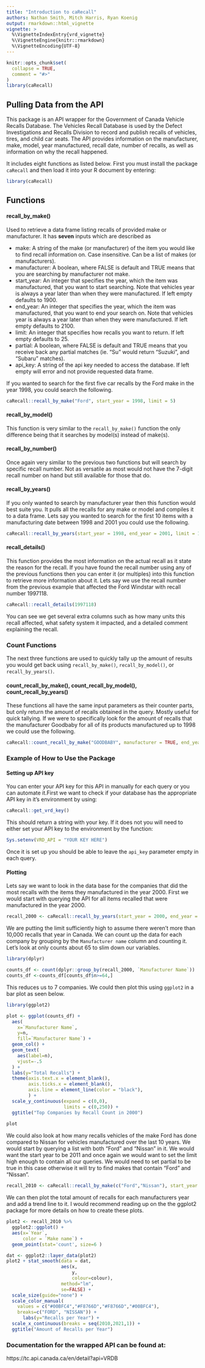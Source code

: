 ```yaml
---
title: "Introduction to caRecall"
authors: Nathan Smith, Mitch Harris, Ryan Koenig
output: rmarkdown::html_vignette
vignette: >
  %\VignetteIndexEntry{vrd_vignette}
  %\VignetteEngine{knitr::rmarkdown}
  %\VignetteEncoding{UTF-8}
---
```


```r
knitr::opts_chunk$set(
  collapse = TRUE,
  comment = "#>"
)
library(caRecall)
```

## Pulling Data from the API

This package is an API wrapper for the Government of Canada Vehicle Recalls Database. The Vehicles Recall Database is used by the Defect Investigations and Recalls Division to record and publish recalls of vehicles, tires, and child car seats. The API provides information on the manufacturer, make, model, year manufactured, recall date, number of recalls, as well as information on why the recall happened.

It includes eight functions as listed below.  First you must install the package `caRecall` and then load it into your R document by entering: 
```r
library(caRecall)
```


## Functions

#### recall_by_make()

Used to retrieve a data frame listing recalls of provided make or manufacturer. It has **seven** inputs which are described as

- make: A string of the make (or manufacturer) of the item you would like to find recall information on. Case insensitive. Can be a list of makes (or manufacturers).
- manufacturer: A boolean, where FALSE is default and TRUE means that you are searching by manufacturer not make.
- start_year: An integer that specifies the year, which the item was manufactured, that you want to start searching. Note that vehicles year is always a year later than when they were manufactured. If left empty defaults to 1900.
- end_year: An integer that specifies the year, which the item was manufactured, that you want to end your search on. Note that vehicles year is always a year later than when they were manufactured. If left empty defaults to 2100.
- limit: An integer that specifies how recalls you want to return. If left empty defaults to 25.
- partial: A boolean, where FALSE is default and TRUE means that you receive back any partial matches (ie. "Su" would return "Suzuki", and "Subaru" matches).
- api_key: A string of the api key needed to access the database. If left empty will error and not provide requested data frame.


If you wanted to search for the first five car recalls by the Ford make in the year 1998, you could search the following.
```r
caRecall::recall_by_make("Ford", start_year = 1998, limit = 5)
```

#### recall_by_model()

This function is very similar to the `recall_by_make()` function the only difference being that it searches by model(s) instead of make(s). 

#### recall_by_number()

Once again very similar to the previous two functions but will search by specific recall number. Not as versatile as most would not have the 7-digit recall number on hand but still available for those that do.

#### recall_by_years()

If you only wanted to search by manufacturer year then this function would best suite you.  It pulls all the recalls for any make or model and compiles it to a data frame. Lets say you wanted to search for the first 10 items with a manufacturing date between 1998 and 2001 you could use the following.
```r
caRecall::recall_by_years(start_year = 1998, end_year = 2001, limit = 10)
```

#### recall_details()

This function provides the most information on the actual recall as it state the reason for the recall.  If you have found the recall number using any of the previous functions then you can enter it (or multiples) into this function to retrieve more information about it. Lets say we use the recall number from the previous example that affected the Ford Windstar with recall number 1997118.
```r
caRecall::recall_details(1997118)
```
You can see we get several extra columns such as how many units this recall affected, what safety system it impacted, and a detailed comment explaining the recall.


### Count Functions

The next three functions are used to quickly tally up the amount of results you would get back using `recall_by_make()`, `recall_by_model()`, or `recall_by_years()`. 

#### count_recall_by_make(), count_recall_by_model(), count_recall_by_years()
These functions all have the same input parameters as their counter parts, but only return the amount of recalls obtained in the query.  Mostly useful for quick tallying. If we were to specifically look for the amount of recalls that the manufacturer Goodbaby for all of its products manufactured up to 1998 we could use the following.
```r
caRecall::count_recall_by_make("GOODBABY", manufacturer = TRUE, end_year = 1998)
```

### Example of How to Use the Package

#### Setting up API key

You can enter your API key for this API in manually for each query or you can automate it.First we want to check if your database has the appropriate API key in it's environment by using: 
```r
caRecall::get_vrd_key()
```
This should return a string with your key.  If it does not you will need to either set your API key to the environment by the function:
```r
Sys.setenv(VRD_API = "YOUR KEY HERE")
```
Once it is set up you should be able to leave the `api_key` parameter empty in each query.

#### Plotting

Lets say we want to look in the data base for the companies that did the most recalls with the items they manufactured in the year 2000.  First we would start with querying the API for all items recalled that were manufactured in the year 2000.
```r
recall_2000 <- caRecall::recall_by_years(start_year = 2000, end_year = 2000, limit = 10000)
```
We are putting the limit sufficiently high to assume there weren't more than 10,000 recalls that year in Canada. We can count up the data for each company by grouping by the `Manufacturer name` column and counting it. Let's look at only counts about 65 to slim down our variables.
```r
library(dplyr)

counts_df <- count(dplyr::group_by(recall_2000, `Manufacturer Name`))
counts_df <-counts_df[counts_df$n>=64,]
```
This reduces us to 7 companies. We could then plot this using `ggplot2` in a bar plot as seen below.
```r
library(ggplot2)

plot <- ggplot(counts_df) + 
  aes(
    x=`Manufacturer Name`,
    y=n,
    fill=`Manufacturer Name`) +
  geom_col() +
  geom_text(
    aes(label=n),
    vjust=-.5
  ) +
  labs(y="Total Recalls") +
  theme(axis.text.x = element_blank(),
        axis.ticks.x = element_blank(),
        axis.line = element_line(color = "black"),
        ) +
  scale_y_continuous(expand = c(0,0),
                     limits = c(0,250)) +
  ggtitle("Top Companies by Recall Count in 2000")
  
plot
```


We could also look at how many recalls vehicles of the make Ford has done compared to Nissan for vehicles manufactured over the last 10 years.
We would start by querying a list with both "Ford" and "Nissan" in it.  We would want the start year to be 2011 and once again we would want to set the limit high enough to contain all our queries. We would need to set partial to be true in this case otherwise it will try to find makes that contain "Ford" and "Nissan".
```r
recall_2010 <- caRecall::recall_by_make(c("Ford","Nissan"), start_year = 2011, limit = 10000, partial = TRUE)
```

We can then plot the total amount of recalls for each manufacturers year and add a trend line to it. I would recommend reading up on the the ggplot2 package for more details on how to create these plots.

```r
plot2 <- recall_2010 %>%
  ggplot2::ggplot() +
  aes(x=`Year`,
      color = `Make name`) + 
  geom_point(stat='count', size=6 ) 

dat <- ggplot2::layer_data(plot2)
plot2 + stat_smooth(data = dat,
                    aes(x,
                        y,
                        colour=colour),
                    method="lm",
                    se=FALSE) + 
  scale_size(guide="none") + 
  scale_color_manual(
    values = c("#00BFC4","#F8766D","#F8766D","#00BFC4"),
    breaks=c("FORD", "NISSAN")) +
      labs(y="Recalls per Year") +
  scale_x_continuous(breaks = seq(2010,2021,1)) +
  ggtitle("Amount of Recalls per Year")
```


### Documentation for the wrapped API can be found at:

https://tc.api.canada.ca/en/detail?api=VRDB


